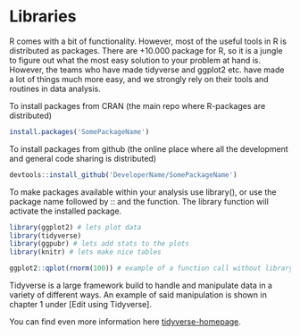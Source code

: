 # Libraries

R comes with a bit of functionality. However, most of the useful tools in R is distributed as packages. There are +10.000 package for R, so it is a jungle to figure out what the most easy solution to your problem at hand is. However, the teams who have made tidyverse and ggplot2 etc. have made a lot of things much more easy, and we strongly rely on their tools and routines in data analysis. 

To install packages from CRAN (the main repo where R-packages are distributed)

```r
install.packages('SomePackageName')
```

To install packages from github (the online place where all the development and general code sharing is distributed)

```r
devtools::install_github('DeveloperName/SomePackageName')
```

To make packages available within your analysis use library(), or use the package name followed by :: and the function. The library function will activate the installed package. 

```r
library(ggplot2) # lets plot data
library(tidyverse)
library(ggpubr) # lets add stats to the plots
library(knitr) # lets make nice tables

ggplot2::qplot(rnorm(100)) # example of a function call without library'ing the package.
```

Tidyverse is a large framework build to handle and manipulate data in a variety of different ways. An example of said manipulation is shown in chapter 1 under [Edit using Tidyverse].

You can find even more information here [tidyverse-homepage](https://www.tidyverse.org/).


